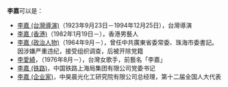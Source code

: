 '''李嘉'''可以是：
*[[李嘉_(台灣導演)|李嘉 (台灣導演)]]（1923年9月23日－1994年12月25日），台灣導演
*[[李嘉_(香港)|李嘉 (香港)]]（1982年1月19日－），香港男藝人
*[[李嘉_(政治人物)|李嘉 (政治人物)]]（1964年9月－），曾任中共廣東省委常委、珠海市委書記。因涉嫌严重违纪，接受组织调查，后被开除党籍
*[[李愛綺|李愛綺]]，（1976年8月－），台灣女歌手，前藝名「李嘉」
*[[李嘉_(铁路)|李嘉 (铁路)]]，中国铁路上海局集团有限公司党委书记
*[[李嘉_(企业家)|李嘉 (企业家)]]，中昊晨光化工研究院有限公司总经理，第十二届全国人大代表
{{Disambig|J|cat=二字李姓人名消歧義}}
